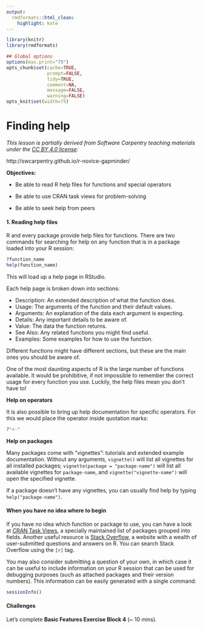 ```yaml
---
output:
  rmdformats::html_clean:
    highlight: kate
---
```



```r
library(knitr)
library(rmdformats)

## Global options
options(max.print="75")
opts_chunk$set(cache=TRUE,
               prompt=FALSE,
               tidy=TRUE,
               comment=NA,
               message=FALSE,
               warning=FALSE)
opts_knit$set(width=75)
```

# Finding help

*This lesson is partially derived from Software Carpentry teaching materials under the [CC BY 4.0 license](https://creativecommons.org/licenses/by/4.0/legalcode):*

http://swcarpentry.github.io/r-novice-gapminder/

**Objectives:**

- Be able to read R help files for functions and special operators

- Be able to use CRAN task views for problem-solving

- Be able to seek help from peers

#### 1. Reading help files

R and every package provide help files for functions. There are two commands for searching for help on any function that is in a package loaded into your R session:

```r
?function_name
help(function_name)
```

This will load up a help page in RStudio.

Each help page is broken down into sections:

- Description: An extended description of what the function does.
- Usage: The arguments of the function and their default values.
- Arguments: An explanation of the data each argument is expecting.
- Details: Any important details to be aware of.
- Value: The data the function returns.
- See Also: Any related functions you might find useful.
- Examples: Some examples for how to use the function.

Different functions might have different sections, but these are the main ones you should be aware of. 

One of the most daunting aspects of R is the large number of functions available. It would be prohibitive, if not impossible to remember the correct usage for every function you use. Luckily, the help files mean you don’t have to!

**Help on operators**

It is also possible to bring up help documentation for specific operators. For this we would place the operator inside quotation marks:

```r
?"<-"
```

**Help on packages**

Many packages come with “vignettes”: tutorials and extended example documentation. Without any arguments, `vignette()` will list all vignettes for all installed packages; `vignette(package = "package-name")` will list all available vignettes for `package-name`, and `vignette("vignette-name")` will open the specified vignette.

If a package doesn’t have any vignettes, you can usually find help by typing `help("package-name")`.

#### When you have no idea where to begin

If you have no idea which function or package to use, you can have a look at [CRAN Task Views](https://cran.r-project.org/web/views/), a specially maintained list of packages grouped into fields. Another useful resource is [Stack Overflow](http://stackoverflow.com/), a website with a wealth of user-submitted questions and answers on R. You can search Stack Overflow using the  `[r]` tag.

You may also consider submitting a question of your own, in which case it can be useful to include information on your R session that can be used for debugging purposes (such as attached packages and their version numbers). This information can be easily generated with a single command:

```r
sessionInfo()
```

#### Challenges

Let's complete **Basic Features Exercise Block 4** (~ 10 mins).
